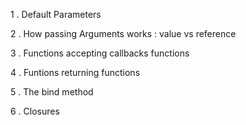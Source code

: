 1 . Default Parameters

2 . How passing Arguments works : value vs reference

3 . Functions  accepting callbacks functions

4 . Funtions returning functions

5 . The bind method

6 . Closures